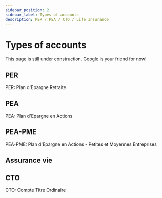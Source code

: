 ```yaml
---
sidebar_position: 2
sidebar_label: Types of accounts
description: PER / PEA / CTO / Life Insurance
---
```



# Types of accounts

This page is still under construction. Google is your friend for now!

## PER
PER: Plan d'Epargne Retraite

## PEA
PEA: Plan d'Epargne en Actions

## PEA-PME
PEA-PME: Plan d'Epargne en Actions - Petites et Moyennes Entreprises

## Assurance vie

## CTO
CTO: Compte Titre Ordinaire

<BuyMeACoffee />
